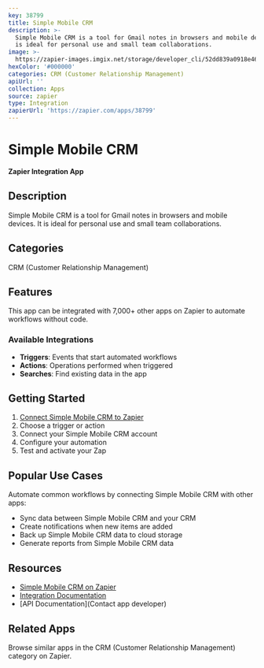 ```yaml
---
key: 38799
title: Simple Mobile CRM
description: >-
  Simple Mobile CRM is a tool for Gmail notes in browsers and mobile devices. It
  is ideal for personal use and small team collaborations.
image: >-
  https://zapier-images.imgix.net/storage/developer_cli/52dd839a0918e46f71afb30d86838072_3.png?auto=format%2Ccompress&ixlib=python-3.0.0&q=50
hexColor: '#000000'
categories: CRM (Customer Relationship Management)
apiUrl: ''
collection: Apps
source: zapier
type: Integration
zapierUrl: 'https://zapier.com/apps/38799'
---
```

# Simple Mobile CRM

**Zapier Integration App**

## Description

Simple Mobile CRM is a tool for Gmail notes in browsers and mobile devices. It is ideal for personal use and small team collaborations.

## Categories

CRM (Customer Relationship Management)

## Features

This app can be integrated with 7,000+ other apps on Zapier to automate workflows without code.

### Available Integrations

- **Triggers**: Events that start automated workflows
- **Actions**: Operations performed when triggered
- **Searches**: Find existing data in the app

## Getting Started

1. [Connect Simple Mobile CRM to Zapier](https://zapier.com/apps/38799)
2. Choose a trigger or action
3. Connect your Simple Mobile CRM account
4. Configure your automation
5. Test and activate your Zap

## Popular Use Cases

Automate common workflows by connecting Simple Mobile CRM with other apps:

- Sync data between Simple Mobile CRM and your CRM
- Create notifications when new items are added
- Back up Simple Mobile CRM data to cloud storage
- Generate reports from Simple Mobile CRM data

## Resources

- [Simple Mobile CRM on Zapier](https://zapier.com/apps/38799)
- [Integration Documentation](https://zapier.com/apps/38799/integrations)
- [API Documentation](Contact app developer)

## Related Apps

Browse similar apps in the CRM (Customer Relationship Management) category on Zapier.
